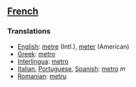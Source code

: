 ==[[French]]==

===Translations===

*[[English]]: [[metre]] (Intl.), [[meter]] (American)
*[[Greek]]: [[metro]]
*[[Interlingua]]: [[metro]]
*[[Italian]], [[Portuguese]], [[Spanish]]: [[metro]] ''m''
*[[Romanian]]: [[metru]]